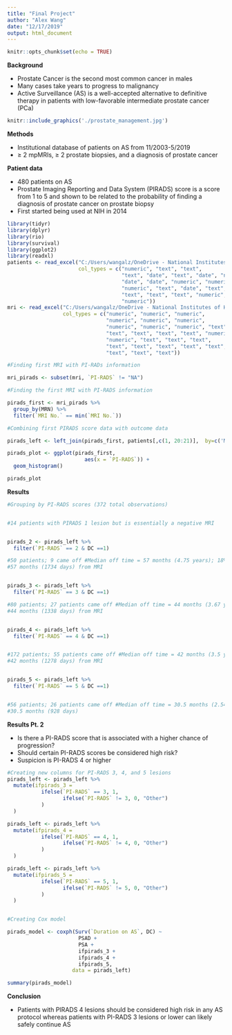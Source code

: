 ```yaml
---
title: "Final Project"
author: "Alex Wang"
date: "12/17/2019"
output: html_document
---
```


```r
knitr::opts_chunk$set(echo = TRUE)
```


**Background**

- Prostate Cancer is the second most common cancer in males
- Many cases take years to progress to malignancy
- Active Surveillance (AS) is a well-accepted alternative to definitive therapy in patients with low-favorable intermediate prostate cancer (PCa)


```r
knitr::include_graphics('./prostate_management.jpg')
```

**Methods**

- Institutional database of patients on AS from 11/2003-5/2019 
- ≥ 2 mpMRIs, ≥ 2 prostate biopsies, and a diagnosis of prostate cancer


**Patient data**

- 480 patients on AS
- Prostate Imaging Reporting and Data System (PIRADS) score is a score from 1 to 5 and shown to be related to the probability of finding a diagnosis of prostate cancer on prostate biopsy
- First started being used at NIH in 2014

```r
library(tidyr)
library(dplyr)
library(rio)
library(survival)
library(ggplot2)
library(readxl)
patients <- read_excel("C:/Users/wangalz/OneDrive - National Institutes of Health/Databases/AS Manipulations/patients_tab.xlsx", 
                       col_types = c("numeric", "text", "text", 
                                     "text", "date", "text", "date", "numeric", 
                                     "date", "date", "numeric", "numeric", 
                                     "numeric", "text", "date", "text", 
                                     "text", "text", "text", "numeric", 
                                     "numeric"))
mri <- read_excel("C:/Users/wangalz/OneDrive - National Institutes of Health/Databases/R analyses/mri.xlsx",
                  col_types = c("numeric", "numeric", "numeric", 
                                "numeric", "numeric", "numeric", 
                                "numeric", "numeric", "numeric", "text", 
                                "text", "text", "text", "text", "numeric", 
                                "numeric", "text", "text", "text", 
                                "text", "text", "text", "text", "text", 
                                "text", "text", "text"))

#Finding first MRI with PI-RADs information

mri_pirads <- subset(mri, `PI-RADS` != "NA")

#Finding the first MRI with PI-RADS information

pirads_first <- mri_pirads %>% 
  group_by(MRN) %>% 
  filter(`MRI No.` == min(`MRI No.`))

#Combining first PIRADS score data with outcome data

pirads_left <- left_join(pirads_first, patients[,c(1, 20:21)],  by=c('MRN'='MRN'))

pirads_plot <- ggplot(pirads_first,
                         aes(x = `PI-RADS`)) +
  geom_histogram()

pirads_plot
```


**Results**

```r
#Grouping by PI-RADS scores (372 total observations)


#14 patients with PIRADS 1 lesion but is essentially a negative MRI


pirads_2 <- pirads_left %>% 
  filter(`PI-RADS` == 2 & DC ==1) 

#50 patients; 9 came off #Median off time = 57 months (4.75 years); 18% chance of progressing 
#57 months (1734 days) from MRI


pirads_3 <- pirads_left %>% 
  filter(`PI-RADS` == 3 & DC ==1) 

#80 patients; 27 patients came off #Median off time = 44 months (3.67 years); 33.75% chance of progressing
#44 months (1338 days) from MRI


pirads_4 <- pirads_left %>% 
  filter(`PI-RADS` == 4 & DC ==1)


#172 patients; 55 patients came off #Median off time = 42 months (3.5 years); 31.9% chance of progressing
#42 months (1278 days) from MRI


pirads_5 <- pirads_left %>% 
  filter(`PI-RADS` == 5 & DC ==1)


#56 patients; 26 patients came off #Median off time = 30.5 months (2.54 years); 46.4% chance of progressing
#30.5 months (928 days)
```

**Results Pt. 2**

- Is there a PI-RADS score that is associated with a higher chance of progression?
- Should certain PI-RADS scores be considered high risk? 
- Suspicion is PI-RADS 4 or higher

```r
#Creating new columns for PI-RADS 3, 4, and 5 lesions
pirads_left <- pirads_left %>%
  mutate(ifpirads_3 = 
           ifelse(`PI-RADS` == 3, 1,
                  ifelse(`PI-RADS` != 3, 0, "Other")
           )
  )

pirads_left <- pirads_left %>%
  mutate(ifpirads_4 = 
           ifelse(`PI-RADS` == 4, 1,
                  ifelse(`PI-RADS` != 4, 0, "Other")
           )
  )

pirads_left <- pirads_left %>%
  mutate(ifpirads_5 = 
           ifelse(`PI-RADS` == 5, 1,
                  ifelse(`PI-RADS` != 5, 0, "Other")
           )
  )


#Creating Cox model 

pirads_model <- coxph(Surv(`Duration on AS`, DC) ~
                       PSAD +
                       PSA +
                       ifpirads_3 +
                       ifpirads_4 +
                       ifpirads_5,
                     data = pirads_left)

summary(pirads_model)
```

**Conclusion**

- Patients with PIRADS 4 lesions should be considered high risk in any AS protocol whereas patients with PI-RADS 3 lesions or lower can likely safely continue AS
